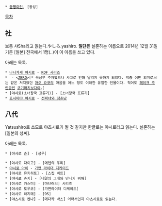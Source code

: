  * [[동명이인]], [동성]

[[목차]]
== 社 ==
보통 샤Sha라고 읽는다.やしろ.yashiro. '''일단은''' 실존하는 이름으로 2014년 12월 31일 기준 [일본] 전국에서 1명(..)이 이 이름을 쓰고 있다.

아래는 목록.

 * [[나나카세 야시로]] - [[KOF 시리즈]]
 *  - <[[ZERO]]>[* 육상부 주자였으나 사고로 인해 달리지 못하게 되었다. 작중 어떤 의미로써는 같은 처지였던 [[마오 요코]]의 마음을 어느 정도 이해한 유일한 인물이다. 적어도 [[페이크 주인공]]인 [[쿠기마치]]보다야.]
 * [야시로(소녀왕국 표류기)] - [소녀왕국 표류기]
 * [[호시미야 야시로]] - [[전파녀와 청춘남]]
== 八代 ==
Yatsushiro로 쓰므로 야츠시로가 될 것 같지만 한글로는 야시로라고 읽는다. 실존하는 [일본의 성씨].

아래는 목록.

 * [야시로 슌] - [성우]

 * [야시로 다이고] - [에덴의 우리]
 * [[야시로 아이]] - [[가면 라이더 디케이드]]
 * [야시로 유키히토] - [스킵 비트]
 * [야시로 슈지] - [내일의 그대와 만나기 위해]
 * [야시로 카스미] - [마브러브] 시리즈
 * [야시로 토우코] - [가면라이더 디케이드]
 * [야시로 하지메] - [9S]
 * [야츠시로 켄나] - [메다카 박스] 어째서인지 야츠시로로 읽는다.
